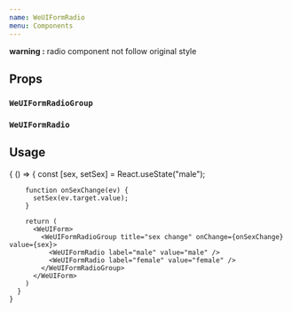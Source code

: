 ```yaml
---
name: WeUIFormRadio
menu: Components
---
```




**warning :** radio component not follow original style

## Props

### `WeUIFormRadioGroup`
<Props of={WeUIFormRadioGroup} />

### `WeUIFormRadio`
<Props of={WeUIFormRadio} />

## Usage
<Playground>
    {
      () => {
        const [sex, setSex] = React.useState("male");
        
        function onSexChange(ev) {
          setSex(ev.target.value);
        }
        
        return (
          <WeUIForm>
            <WeUIFormRadioGroup title="sex change" onChange={onSexChange} value={sex}>
              <WeUIFormRadio label="male" value="male" />
              <WeUIFormRadio label="female" value="female" />
            </WeUIFormRadioGroup>
          </WeUIForm>
        )
      }  
    }
</Playground>
